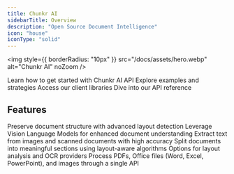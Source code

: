 ```yaml
---
title: Chunkr AI
sidebarTitle: Overview
description: "Open Source Document Intelligence"
icon: "house"
iconType: "solid"
---
```


<img style={{ borderRadius: "10px" }} src="/docs/assets/hero.webp" alt="Chunkr AI" noZoom />

<CardGroup cols={2}>
  <Card title="Quickstart" icon="book" iconType="solid" href="/docs/get-started/quickstart">
    Learn how to get started with Chunkr AI API
  </Card>
  <Card title="Use Cases" icon="lightbulb" iconType="solid" href="/docs/get-started/use-cases">
    Explore examples and strategies
  </Card>
  <Card title="SDKs" icon="code" iconType="solid" href="/docs/get-started/sdks">
    Access our client libraries
  </Card>
  <Card title="API Reference" icon="code-branch" iconType="solid" href="/api-references/task/create-task">
    Dive into our API reference
  </Card>
</CardGroup>

## Features

<CardGroup cols={2}>
  <Card title="Layout analysis" href="/docs/get-started/sdks" horizontal={true}>
    Preserve document structure with advanced layout detection
  </Card>
  <Card title="Segment processing" href="/api-references/task/create-task" horizontal={true}>
    Leverage Vision Language Models for enhanced document understanding
  </Card>
  <Card title="OCR" href="/api-references/task/create-task" horizontal={true}>
    Extract text from images and scanned documents with high accuracy
  </Card>
  <Card title="Intelligent chunking" href="/docs/get-started/use-cases" horizontal={true}>
    Split documents into meaningful sections using layout-aware algorithms
  </Card>
  <Card title="Pipelines" horizontal={true}>
    Options for layout analysis and OCR providers
  </Card>
  <Card title="Multiple content types" href="/docs/get-started/quickstart" horizontal={true}>
    Process PDFs, Office files (Word, Excel, PowerPoint), and images through a single API
  </Card>
</CardGroup>


